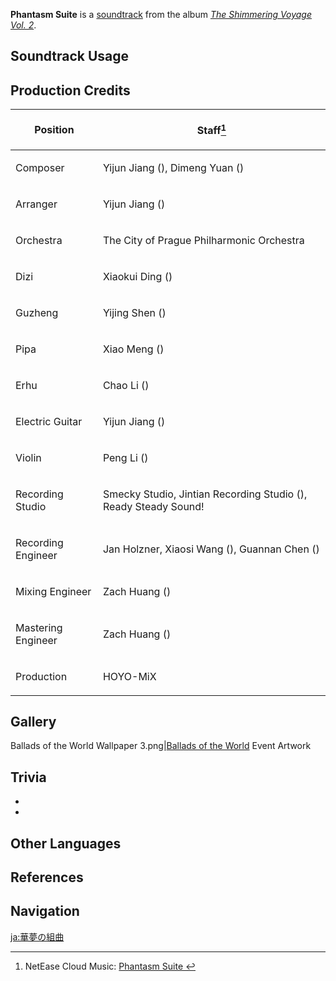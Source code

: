 {{Soundtrack Infobox
|image          = The Shimmering Voyage Vol 2.png
|album          = The Shimmering Voyage Vol. 2
|disc           = 3
|number         = 51
|featured       =
|featured2      =
|featured3      =
|featured_disc  =
|featured_disc2 =
|featured_disc3 =
|youtube_id     = m2OSkUFPK1g
|spotify_id     = 4ogDx8gtyIazTWj00XTkxM
|previous       = Prelude of Change
|next           = The Everlasting Trail
}}
{{Description|Shooting stars cross the night sky, while the shadow of a ship in the distance breaks the waves and rides the wind.|Ballads of the World}}
'''Phantasm Suite''' is a [[soundtrack]] from the album ''[[The Shimmering Voyage Vol. 2]]''.

==Soundtrack Usage==
{{Soundtrack Usage
|quest     = As the Courtyard in Spring Once Appeared (Part 3)//cutscene;;Blazin' Trails (Part 3)//cutscene;;Immernachtreich Apokalypse (Part 3)//cutscene;;The Ancient Azure Stars (Part 3)//cutscene
|location  = 
|domain    = 
}}

==Production Credits==
{| class="wikitable"
! Position
! Staff<ref>NetEase Cloud Music: [https://music.163.com/#/song?id=1973622916 Phantasm Suite {{zh|华梦组曲}}]</ref>
|-
! Composer
| Yijun Jiang ({{zh|姜以君}}), Dimeng Yuan ({{zh|苑迪萌}})
|-
! Arranger
| Yijun Jiang ({{zh|姜以君}})
|-
! Orchestra
| The City of Prague Philharmonic Orchestra
|-
! Dizi
| Xiaokui Ding ({{zh|丁晓逵}})
|-
! Guzheng
| Yijing Shen ({{zh|申依靖}})
|-
! Pipa
| Xiao Meng ({{zh|孟霄}})
|-
! Erhu
| Chao Li ({{zh|李超}})
|-
! Electric Guitar
| Yijun Jiang ({{zh|姜以君}})
|-
! Violin
| Peng Li ({{zh|李朋}})
|-
! Recording Studio
| Smecky Studio, Jintian Recording Studio ({{zh|金田录音棚}}), Ready Steady Sound!
|-
! Recording Engineer
| Jan Holzner, Xiaosi Wang ({{zh|王小四}}), Guannan Chen ({{zh|陈冠男}})
|-
! Mixing Engineer
| Zach Huang ({{zh|黄巍}})
|-
! Mastering Engineer
| Zach Huang ({{zh|黄巍}})
|-
! Production
| HOYO-MiX
|}

==Gallery==
<gallery>
Ballads of the World Wallpaper 3.png|[[Ballads of the World]] Event Artwork
</gallery>

==Trivia==
* {{Transclude|Drifter's Destiny|KazuhaLeitmotif|section=1}}
* {{Transclude|Sieh an, mein Sommernachtgarten!|FischlLeitmotif2|section=1}}

==Other Languages==
{{Other Languages
|en      = Phantasm Suite
|zhs     = 华梦组曲
|zhs_rm  = Huámèng Zǔqǔ
|zht     = 華夢組曲
|zht_rm  = Huámèng Zǔqǔ
|zh_tl   = Suite of an Opulent Dream
|ja      = 華夢の組曲
|ja_rm   = Kamu no Kumikyoku{{Assumed}}
|ja_tl   = Suite of an Opulent Dream
}}

==References==
{{Reflist}}

==Navigation==
{{Soundtrack Navbox|The Shimmering Voyage|2}}

[[ja:華夢の組曲]]